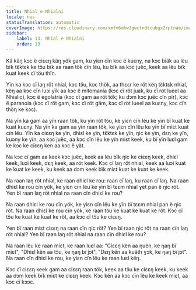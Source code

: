 ```yaml
---
title: Nhial e Nhialni
locale: nus
statusTranslation: automatic
coverImage: https://res.cloudinary.com/xmfm6mhw3gwctndtcubgx2rptnae/image/upload/v1740468922/small_cover_tratado_de_psicologia_revolucionaria_a4c0dca4e0.webp
sidebar:
    label: 13. Nhial e Nhialni
    order: 13
---
```

Kä käŋ kɔc ë ciɛɛŋ käŋ yök gam, ku yiɛn cïn kɔc ë kuɛny, na kɔc biäk aa lëu bïk tɛ̈ktɛk ke tɔ̈u bïk aa raan tök cïn lëu, ku bïk aa kɔc juëc, keek aa lëu bïk kuat keek cï töu thïn.

Yïn ka kɔc cï laŋ röt nhial, kɔc tɔ̈u, kɔc thök, aa thɛɛr ke röt këŋ tɛ̈ktɛk nhial, këŋ aa kɔc cïn luɔi yïk aa kɔc ë mitomanía (kɔc cï röt juak, ku cï röt lueel aa Nhialic), kɔc ë egolatría (kɔc cï gam aa röt tök; ku dɔm kɔc juëc cïn pïr), kɔc ë paranoia (kɔc cï röt gam, kɔc cï röt gäm, kɔc cï röt lueel aa kuɛny, kɔc cïn thöŋ ke kɔc).

Na yïn ka gam aa yïn raan tök, ku yïn röt tɔ̈u, ke yiɛn cïn lëu ke yïn bï kuat ke kuat kuɛny. Na yïn ka gam aa yïn raan tök, ke yiɛn cïn lëu ke yïn bï miɛt kuat cïn lëu. Yïn ka ciɛɛŋ ke yïn, dhiɛl ke yïn, tɛ̈ktɛk ke yïn, ŋic ke yïn, dɛŋ ke yïn, kuɔny ke yïn, aa kɔc juëc, aa kɔc cïn lëu ke yïn miɛt keek, ku bï yïn luɛl gam ke kɔc ke cïɛɛŋ ken aa kɔc ë yät.

Na kɔc cï gam aa keek kɔc juëc, keek aa lëu bïk ŋic ke ciɛɛŋ keek, dhiɛl keek, luɔi keek, dɛŋ keek, aa röt keek. Kɔc cï laŋ röt nhial, keek aa luɔi kuat ke kuat ke keek, ku keek aa dɔm keek bïk miɛt kuat ke kuat ke keek.

Na raan laŋ röt nhial, ke raan dhiɛl ke rou: raan cï laŋ, ku raan cï laŋ. Na raan dhiɛl ke rou cïn yök, ke yiɛn cïn lëu ke yïn bï tɛɛm nhial ɣet pan ë ŋic röt. Yen bï raan laŋ röt nhial na raan cïn dhiɛl ke rou?

Na raan dhiɛl ke rou cïn yök, ke yiɛn cïn lëu ke yïn bï tɛɛm nhial pan ë ŋic röt. Na raan dhiɛl ke rou cïn yök, ke raan tɔ̈u ke kuat ke kuat ke röt. Kɔc cï tɔ̈u ke kuat ke kuat ke röt, aa kɔc cï tɔ̈u ke ciɛɛŋ.

Yen bï raan miɛt ciɛɛŋ na raan cïn ŋic röt? Yen bï raan ŋic röt na raan cïn laŋ röt nhial? Yen bï raan laŋ röt nhial na raan cïn dhiɛl ke rou?

Na raan lëu ke raan miɛt, ke raan luɛl aa: "Ciɛɛŋ kën aa ŋuën, ke ŋaŋ bï miɛt", "Dhiɛl kën aa tɔ̈u, ke ŋaŋ bï jɔt", "Dɛŋ kën aa kuäth ɣɔk, ke ŋaŋ bï jɔt". Na raan cïn dhiɛl ke rou, ke yiɛn cïn lëu ke raan luɛl këŋ.

Kɔc cï ciɛɛŋ keek gam aa ciɛɛŋ raan tök, keek aa tɔ̈u ke ciɛɛŋ keek, ku keek aa dɔm keek bïk miɛt ke ciɛɛŋ keek. Kɔc kën aa kɔc cïn lëu ke keek miɛt, aa kɔc cï kɔɔc.

